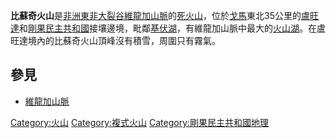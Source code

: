 {{Infobox mountain
| Name = 比蘇奇火山
| Elevation = 3,711米
| Location = {{RWA}}
| Range = [[維龍加山脈|維龍加山脈]]
| lat_d = 1 | lat_m = 27 | lat_s = 39 | lat_NS = S
| long_d = 29 | long_m = 28 | long_s = 54 | long_EW = E
| Type = [[層狀火山|層狀火山]]
| Last eruption = 不詳
}}

'''比蘇奇火山'''是[[非洲|非洲]][[東非大裂谷|東非大裂谷]][[維龍加山脈|維龍加山脈]]的[[死火山|死火山]]，位於[[戈馬|戈馬]]東北35公里的[[盧旺達|盧旺達]]和[[剛果民主共和國|剛果民主共和國]]接壤邊境，毗鄰[[基伏湖|基伏湖]]，有維龍加山脈中最大的[[火山湖|火山湖]]。在盧旺達境內的比蘇奇火山頂峰沒有積雪，周圍只有霧氣。

==參見==
*[[維龍加山脈|維龍加山脈]]

{{Africa-geo-stub}}

[[Category:火山|Category:火山]]
[[Category:複式火山|Category:複式火山]]
[[Category:剛果民主共和國地理|Category:剛果民主共和國地理]]